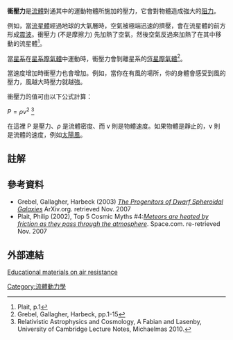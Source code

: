 '''衝壓力'''是[[流體|流體]]對通其中的運動物體所施加的壓力，它會對物體造成強大的[[阻力|阻力]]。

例如，當[[流星體|流星體]]經過地球的大氣層時，空氣被極端迅速的擠壓，會在流星體的前方形成[[震波|震波]]。衝壓力 (不是摩擦力) 先加熱了空氣，然後空氣反過來加熱了在其中移動的流星體<ref>Plait, p.1</ref>。

當[[星系|星系]]在[[星系際氣體|星系際氣體]]中運動時，衝壓力會剝離星系的[[星際介質|恆星際氣體]]<ref> Grebel, Gallagher, Harbeck, pp.1-15</ref>。

當速度增加時衝壓力也會增加。例如，當你在有風的場所，你的身體會感受到風的壓力，風越大時壓力就越強。

衝壓力的值可由以下公式計算：

<math>P= \rho v^2</math> <ref> Relativistic Astrophysics and Cosmology, A Fabian and Lasenby, University of Cambridge Lecture Notes, Michaelmas 2010. </ref>

在這裡 P 是壓力、<math>\rho</math> 是流體密度、而 v 則是物體速度。如果物體是靜止的，v 則是流體的速度，例如[[太陽風|太陽風]]。

== 註解 ==

<div class="references-small"><references/></div>

== 參考資料 ==
*Grebel, Gallagher, Harbeck (2003) [http://arxiv.org/abs/astro-ph/0301025 ''The Progenitors of Dwarf Spheroidal Galaxies'' ]{{Wayback|url=http://arxiv.org/abs/astro-ph/0301025 |date=20180829175303 }} ArXiv.org. retrieved Nov. 2007
*Plait, Philip (2002), Top 5 Cosmic Myths #4:[https://web.archive.org/web/20080513074358/http://www.space.com/scienceastronomy/top5_myths_020903-4.html ''Meteors are heated by friction as they pass through the atmosphere'']. Space.com. re-retrieved Nov. 2007

== 外部連結 ==

[http://arxiv.org/abs/physics/0609156 Educational materials on air resistance]{{Wayback|url=http://arxiv.org/abs/physics/0609156 |date=20160106032902 }}

{{天文小作品}}
[[Category:流體動力學|Category:流體動力學]]